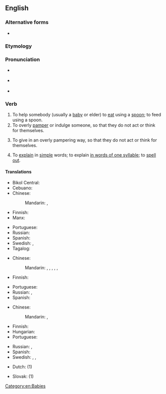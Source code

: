 {{also|spoonfeed}}
==English==

===Alternative forms===
* {{alter|en|spoonfeed}}

===Etymology===
{{compound|en|spoon|feed}}

===Pronunciation===
* {{a|GenAm}} {{IPA|en|/ˈspunˌfid/}}
* {{a|RP}} {{IPA|en|/ˈspuːnfiːd/}}
* {{hyphenation|en|spoon|feed}}

===Verb===
{{en-verb|head=[[spoon]]-[[feed]]|spoon-feeds|spoon-feeding|spoon-fed}}

# To help somebody (usually a [[baby]] or elder) to [[eat]] using a [[spoon]]; to feed using a spoon.
# To overly [[pamper]] or indulge someone, so that they do not act or think for themselves.
#: {{uxi|en|I can help you with your homework, but you must understand the concept, because I will not '''spoon-feed''' you.}}
# To give in an overly pampering way, so that they do not act or think for themselves.
#: {{uxi|en|What do you mean "I don't know"? I'm practically '''spoon-feeding''' you the answer!}}
# To [[explain]] in [[simple]] words; to explain [[in words of one syllable]]; to [[spell out]]. {{gloss|To explain or give information in as simple a manner as possible.}}

====Translations====
{{trans-top|help somebody to eat using a spoon}}
* Bikol Central: {{t|bcl|hungit}}
* Cebuano: {{t|ceb|hungit}}
* Chinese:
*: Mandarin: {{t|cmn|[[用]][[勺子]][[餵]]}}, {{t|cmn|[[用]][[勺子]][[喂]]|tr=yòng sháozi wèi}}
* Finnish: {{t|fi|[[syöttää]] [[lusikalla]]}}
* Manx: {{t|gv|[[beagh]] [[lesh]] [[spein]]}}
{{trans-mid}}
* Portuguese: {{t|pt|[[dar]] [[de]] [[comer]] [[com]] [[colher]]}}
* Russian: {{t|ru|корми́ть ложкой}}
* Spanish: {{t|es|dar de comer con cuchara}}
* Swedish: {{t+|sv|skedmata}}, {{t+|sv|mata}}
* Tagalog: {{t|tl|subo}}
{{trans-bottom}}

{{trans-top|overly pamper or indulge someone}}
* Chinese:
*: Mandarin: {{t+|cmn|溺愛}}, {{t+|cmn|溺爱|tr=nì'ài}}, {{t+|cmn|嬌慣}}, {{t+|cmn|娇惯|tr=jiāoguàn}}, {{t+|cmn|寵壞}}, {{t+|cmn|宠坏|tr=chǒnghuài}}
* Finnish: {{t|fi|poispilata}}
{{trans-mid}}
* Portuguese: {{t|pt|[[dar]] [[tudo]] [[mastigado]]}}
* Russian: {{t+|ru|ба́ловать}}, {{t+|ru|не́жить}}
* Spanish: {{t-needed|es}}
{{trans-bottom}}

{{trans-top|deliver information in as basic a manner as possible}}
* Chinese:
*: Mandarin: {{t+|cmn|灌輸}}, {{t+|cmn|灌输|tr=guànshū}}
* Finnish: {{t+|fi|vääntää rautalangasta}}
* Hungarian: {{t+|hu|szájába rág}}
* Portuguese: {{t+|pt|mastigar}}
{{trans-mid}}
* Russian: {{t+|ru|растолко́вывать}}, {{t+|ru|разжёвывать}}
* Spanish: {{t+|es|masticar}}
* Swedish: {{t+|sv|skedmata}}, {{t+|sv|dalta}}, {{t+|sv|klema}}
{{trans-bottom}}

{{checktrans-top}}
* Dutch: {{t-check|nl|oplepelen}} (1)
{{trans-mid}}
* Slovak: {{t-check|sk|kŕmiť}} (1)
{{trans-bottom}}

[[Category:en:Babies]]